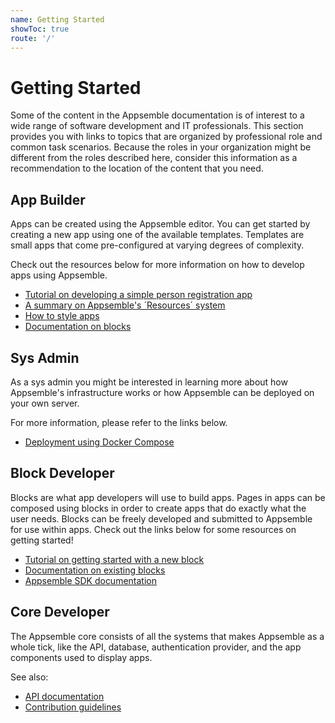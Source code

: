 ```yaml
---
name: Getting Started
showToc: true
route: '/'
---
```


# Getting Started

Some of the content in the Appsemble documentation is of interest to a wide range of software
development and IT professionals. This section provides you with links to topics that are organized
by professional role and common task scenarios. Because the roles in your organization might be
different from the roles described here, consider this information as a recommendation to the
location of the content that you need.

## App Builder

Apps can be created using the Appsemble editor. You can get started by creating a new app using one
of the available templates. Templates are small apps that come pre-configured at varying degrees of
complexity.

Check out the resources below for more information on how to develop apps using Appsemble.

- [Tutorial on developing a simple person registration app](app-development)
- [A summary on Appsemble's ´Resources´ system](appsemble-resources)
- [How to style apps](theming)
- [Documentation on blocks](blocks)

## Sys Admin

As a sys admin you might be interested in learning more about how Appsemble's infrastructure works
or how Appsemble can be deployed on your own server.

For more information, please refer to the links below.

- [Deployment using Docker Compose](deployment-using-docker-compose)

## Block Developer

Blocks are what app developers will use to build apps. Pages in apps can be composed using blocks in
order to create apps that do exactly what the user needs. Blocks can be freely developed and
submitted to Appsemble for use within apps. Check out the links below for some resources on getting
started!

- [Tutorial on getting started with a new block](developing-blocks.mdx)
- [Documentation on existing blocks](blocks/blocks.mdx)
- <a href="/sdk/index.html" target="_blank">Appsemble SDK documentation</a>

## Core Developer

The Appsemble core consists of all the systems that makes Appsemble as a whole tick, like the API,
database, authentication provider, and the app components used to display apps.

See also:

- [API documentation](https://staging.appsemble.app/api-explorer)
- [Contribution guidelines](https://gitlab.com/appsemble/appsemble/blob/master/CONTRIBUTING.mdx)
